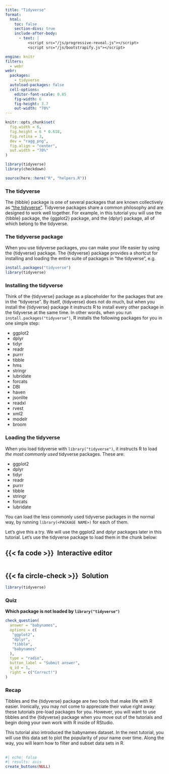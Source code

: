 ```yaml
---
title: "Tidyverse"
format:
  html: 
    toc: false
    section-divs: true
    include-after-body: 
      - text: |
          <script src="/js/progressive-reveal.js"></script>
          <script src="/js/bootstrapify.js"></script>

engine: knitr
filters:
  - webr
webr:
  packages:
    - tidyverse
  autoload-packages: false
  cell-options:
    editor-font-scale: 0.85
    fig-width: 6
    fig-height: 3.7
    out-width: "70%"
---
```


```r
knitr::opts_chunk$set(
  fig.width = 6,
  fig.height = 6 * 0.618,
  fig.retina = 3,
  dev = "ragg_png",
  fig.align = "center",
  out.width = "70%"
)

library(tidyverse)
library(checkdown)

source(here::here("R", "helpers.R"))
```


### The tidyverse {.no-hide}

The {tibble} package is one of several packages that are known collectively as ["the tidyverse"](http://tidyverse.org). Tidyverse packages share a common philosophy and are designed to work well together. For example, in this tutorial you will use the {tibble} package, the {ggplot2} package, and the {dplyr} package, all of which belong to the tidyverse.

### The tidyverse package

When you use tidyverse packages, you can make your life easier by using the {tidyverse} package. The {tidyverse} package provides a shortcut for installing and loading the entire suite of packages in "the tidyverse", e.g. 

```r
install.packages("tidyverse")
library(tidyverse)
```

### Installing the tidyverse

Think of the {tidyverse} package as a placeholder for the packages that are in the "tidyverse". By itself, {tidyverse} does not do much, but when you install the {tidyverse} package it instructs R to install every other package in the tidyverse at the same time. In other words, when you run `install.packages("tidyverse")`, R installs the following packages for you in one simple step:

* ggplot2
* dplyr
* tidyr
* readr
* purrr
* tibble
* hms
* stringr
* lubridate
* forcats
* DBI
* haven
* jsonlite
* readxl
* rvest
* xml2
* modelr
* broom

### Loading the tidyverse

When you load tidyverse with `library("tidyverse")`, it instructs R to load _the most commonly used_ tidyverse packages. These are:

* ggplot2
* dplyr
* tidyr
* readr
* purrr
* tibble
* stringr
* forcats
* lubridate

You can load the less commonly used tidyverse packages in the normal way, by running `library(<PACKAGE NAME>)` for each of them.

Let's give this a try. We will use the ggplot2 and dplyr packages later in this tutorial. Let's use the tidyverse package to load them in the chunk below:

::: {.panel-tabset}
## {{< fa code >}}&ensp;Interactive editor

```webr-r



```

## {{< fa circle-check >}}&ensp;Solution

```r
library(tidyverse)
```

:::

### Quiz

::: {.callout-note appearance="simple" icon=false .question}

**Which package is not loaded by `library("tidyverse")`**

```r
check_question(
  answer = "babynames", 
  options = c(
   "ggplot2",
   "dplyr",
   "tibble",
   "babynames"
  ), 
  type = "radio", 
  button_label = "Submit answer", 
  q_id = 1,
  right = c("Correct!")
)
```
:::

### Recap

Tibbles and the {tidyverse} package are two tools that make life with R easier. Ironically, you may not come to appreciate their value right away: these tutorials pre-load packages for you. However, you will want to use tibbles and the {tidyverse} package when you move out of the tutorials and begin doing your own work with R inside of RStudio.

This tutorial also introduced the babynames dataset. In the next tutorial, you will use this data set to plot the popularity of _your_ name over time. Along the way, you will learn how to filter and subset data sets in R.

##

```r
#| echo: false
#| results: asis
create_buttons(NULL)
```
